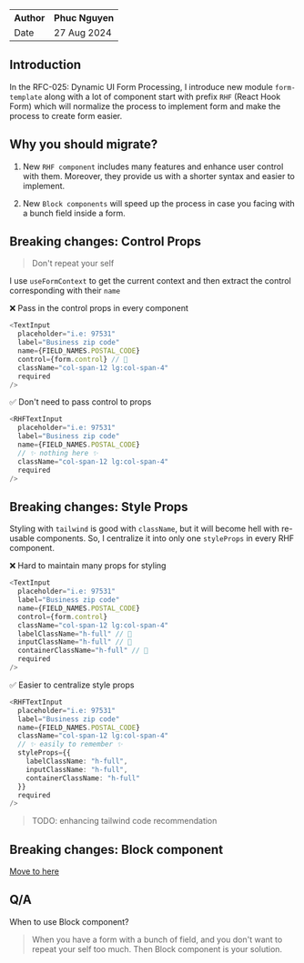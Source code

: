 
<Meta title="Migration to Form Template" />

<Title>Form Template v0</Title>

<table>
  <tr>
    <th>Author</th>
    <th>Phuc Nguyen</th>
  </tr>
  <tr>
    <td>Date</td>
    <td>27 Aug 2024</td>
  </tr>
</table>

## Introduction

In the RFC-025: Dynamic UI Form Processing, I introduce new module `form-template` along with a lot of component start
with prefix `RHF` (React Hook Form) which will normalize the process to implement form and make the process to create
form easier.

## Why you should migrate?

1. New `RHF component` includes many features and enhance user control with them. Moreover, they provide us with a
   shorter syntax and easier to implement.

2. New `Block components` will speed up the process in case you facing with a bunch field inside a form.

## Breaking changes: Control Props

> Don't repeat your self

I use `useFormContext` to get the current context and then extract the control corresponding with their `name`

❌ Pass in the control props in every component

```typescript jsx
<TextInput
  placeholder="i.e: 97531"
  label="Business zip code"
  name={FIELD_NAMES.POSTAL_CODE}
  control={form.control} // 🙅
  className="col-span-12 lg:col-span-4"
  required
/>
```

✅ Don't need to pass control to props

```typescript jsx
<RHFTextInput
  placeholder="i.e: 97531"
  label="Business zip code"
  name={FIELD_NAMES.POSTAL_CODE}
  // ✨ nothing here ✨
  className="col-span-12 lg:col-span-4"
  required
/>
```

## Breaking changes: Style Props

Styling with `tailwind` is good with `className`, but it will become hell with re-usable components. So, I centralize it
into only one `styleProps` in every RHF component.

❌ Hard to maintain many props for styling

```typescript jsx
<TextInput
  placeholder="i.e: 97531"
  label="Business zip code"
  name={FIELD_NAMES.POSTAL_CODE}
  control={form.control}
  className="col-span-12 lg:col-span-4"
  labelClassName="h-full" // 🙅
  inputClassName="h-full" // 🙅
  containerClassName="h-full" // 🙅
  required
/>
```

✅ Easier to centralize style props

```typescript jsx
<RHFTextInput
  placeholder="i.e: 97531"
  label="Business zip code"
  name={FIELD_NAMES.POSTAL_CODE}
  className="col-span-12 lg:col-span-4"
  // ✨ easily to remember ✨
  styleProps={{
    labelClassName: "h-full",
    inputClassName: "h-full",
    containerClassName: "h-full"
  }}
  required
/>
```

> TODO: enhancing tailwind code recommendation

## Breaking changes: Block component

[Move to here](../modules/form-template/README.md#block)

## Q/A

When to use Block component?

> When you have a form with a bunch of field, and you don't want to repeat your self too much. Then Block component is
> your solution.
